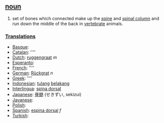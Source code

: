 == [[noun]] ==
#set of bones which connected make up the [[spine]] and [[spinal column]] and run down the middle of the back in [[vertebrate]] animals.

===[[Translation]]s===
*[[Basque]]: [[]]
*[[Catalan]]: [[]] ''''
*[[Dutch]]: [[ruggengraat]] ''m''
*[[Esperanto]]: [[]]
*[[French]]: [[]] ''''
*[[German]]: [[Rückgrat]] ''n''
*[[Greek]]: [[]] ''''
*[[Indonesian]]: [[tulang]] [[belakang]]
*[[Interlingua]]: [[spina dorsal]]
*[[Japanese]]: [[脊髄]] (せきずい, sekizui)
*[[Javanese]]: [[]]
*[[Polish]]: [[]]
*[[Spanish]]: [[espina dorsal]] ''f''
*[[Turkish]]: [[]]